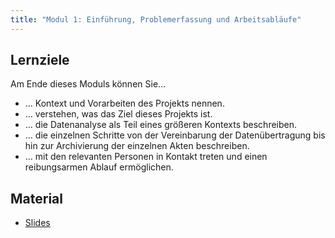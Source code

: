 ```yaml
---
title: "Modul 1: Einführung, Problemerfassung und Arbeitsabläufe"
---
```


::: {.callout-tip} 
## Lernziele

Am Ende dieses Moduls können Sie...

* ... Kontext und Vorarbeiten des Projekts nennen.
* ... verstehen, was das Ziel dieses Projekts ist.
* ... die Datenanalyse als Teil eines größeren Kontexts beschreiben.
* ... die einzelnen Schritte von der Vereinbarung der Datenübertragung bis hin zur Archivierung der einzelnen Akten beschreiben.
* ... mit den relevanten Personen in Kontakt treten und einen reibungsarmen Ablauf ermöglichen.

:::


## Material
* [Slides](slides/ADA2_Modul_1.pdf)

<!-- (https://drive.google.com/file/d/1SvL-udRp1P2B4GOEVn2ddUbMlFIFaucy/view?usp=sharing) -->